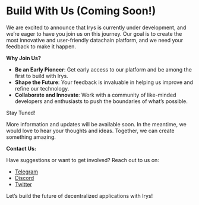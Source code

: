 # Build With Us (Coming Soon!)

We are excited to announce that Irys is currently under development, and we’re eager to have you join us on this journey. Our goal is to create the most innovative and user-friendly datachain platform, and we need your feedback to make it happen.

**Why Join Us?**

- **Be an Early Pioneer**: Get early access to our platform and be among the first to build with Irys.
- **Shape the Future**: Your feedback is invaluable in helping us improve and refine our technology.
- **Collaborate and Innovate**: Work with a community of like-minded developers and enthusiasts to push the boundaries of what’s possible.

Stay Tuned!

More information and updates will be available soon. In the meantime, we would love to hear your thoughts and ideas. Together, we can create something amazing.

**Contact Us:**

Have suggestions or want to get involved? Reach out to us on:

- [Telegram](https://t.me/irysxyz)
- [Discord](https://discord.gg/irys)
- [Twitter](https://twitter.com/irys_xyz)

Let’s build the future of decentralized applications with Irys!
